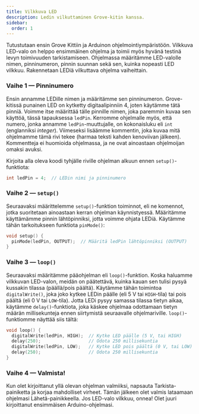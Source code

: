 ```yaml
---
title: Vilkkuva LED
description: Ledin vilkuttaminen Grove-kitin kanssa.
sidebar:
  order: 1
---
```


Tutustutaan ensin Grove Kittiin ja Arduinon ohjelmointiympäristöön. Vilkkuva LED-valo on helppo 
ensimmäinen ohjelma ja toimii myös hyvänä testinä levyn toimivuuden tarkistamiseen. Ohjelmassa 
määritämme LED-valolle nimen, pinninumeron, pinnin suunnan sekä sen, kuinka nopeasti LED vilkkuu. 
Rakennetaan LEDiä  vilkuttava ohjelma vaiheittain. 

### Vaihe 1 — Pinninumero

Ensin annamme LEDille nimen ja määritämme sen pinninumeron. Grove-kitissä punainen LED on kytketty 
digitaalipinniin 4, joten käytämme tätä pinniä. Voimme itse määrittää tälle pinnille nimen, joka 
paremmin kuvaa sen käyttöä, tässä tapauksessa `ledPin`. Kerromme ohjelmalle myös, että numero, 
jonka annamme `ledPin`-muuttujalle, on kokonaisluku eli `int` (englanniksi *integer*). Viimeseksi 
lisäämme kommentin, joka kuvaa mitä ohjelmamme tämä rivi tekee (harmaa teksti kahden kenoviivan 
jälkeen). Kommentteja ei huomioida ohjelmassa, ja ne ovat ainoastaan ohjelmoijan omaksi avuksi. 

Kirjoita alla oleva koodi tyhjälle riville ohjelman alkuun ennen `setup()`-funktiota:

```c
int ledPin = 4;  // LEDin nimi ja pinninumero
```

### Vaihe 2 — `setup()`

Seuraavaksi määrittelemme `setup()`-funktion toiminnot, eli ne komennot, jotka suoritetaan ainoastaan 
kerran ohjelman käynnistyessä. Määritämme käyttämämme pinnin lähtöpinniksi, jotta voimme ohjata 
LEDiä. Käytämme tähän tarkoitukseen funktiota `pinMode()`: 

```c
void setup() {
  pinMode(ledPin, OUTPUT);  // Määritä ledPin lähtöpinniksi (OUTPUT)
}
```

### Vaihe 3 — `loop()`

Seuraavaksi määritämme pääohjelman eli `loop()`-funktion. Koska haluamme vilkkuvan LED-valon, 
meidän on päätettävä, kuinka kauan sen tulisi pysyä kussakin tilassa (päällä/pois päältä). Käytämme 
tähän toimintoa `digitalWrite()`, joka joko kytkee LEDin päälle (eli 5 V tai `HIGH`-tila) tai pois 
päältä (eli 0 V tai `LOW`-tila). Jotta LEDi pysyy samassa tilassa tietyn aikaa, käytämme 
`delay()`-funktiota, joka käskee ohjelmaa odottamaan tietyn määrän millisekunteja ennen siirtymistä 
seuraavalle ohjelmariville. `loop()`-funktiomme näyttää siis tältä:

```c
void loop() {
  digitalWrite(ledPin, HIGH);  // Kytke LED päälle (5 V, tai HIGH)
  delay(250);                  // Odota 250 millisekuntia
  digitalWrite(ledPin, LOW);   // Kytke LED pois päältä (0 V, tai LOW)
  delay(250);                  // Odota 250 millisekuntia
}
```

### Vaihe 4 — Valmista!

Kun olet kirjoittanut yllä olevan ohjelman valmiiksi, napsauta Tarkista-painiketta ja korjaa 
mahdolliset virheet. Tämän jälkeen olet valmis lataamaan ohjelmasi Lähetä-painikkeella. 
Jos LED-valo vilkkuu, onnea! Olet juuri kirjoittanut ensimmäisen Arduino-ohjelmasi.